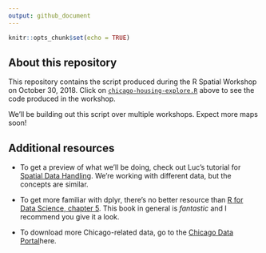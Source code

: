 ```yaml
---
output: github_document
---
```


```r
knitr::opts_chunk$set(echo = TRUE)
```

## About this repository

This repository contains the script produced during the R Spatial Workshop on October 30, 2018. Click on [`chicago-housing-explore.R`](https://github.com/angela-li/chicago-housing/blob/master/chicago-housing-explore.R) above to see the code produced in the workshop.

We'll be building out this script over multiple workshops. Expect more maps soon!

## Additional resources

- To get a preview of what we'll be doing, check out Luc's tutorial for [Spatial Data Handling](https://spatialanalysis.github.io/lab_tutorials/1_R_Spatial_Data_Handling.html#community-area-population-data). We're working with different data, but the concepts are similar.

- To get more familiar with dplyr, there's no better resource than [R for Data Science, chapter 5](https://r4ds.had.co.nz/transform.html). This book in general is *fantastic* and I recommend you give it a look.

- To download more Chicago-related data, go to the [Chicago Data Portal](https://data.cityofchicago.org)here.
